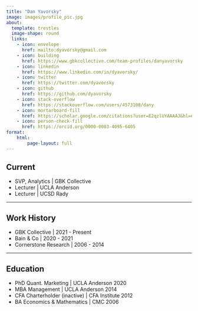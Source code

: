 ```yaml
---
title: "Dan Yavorsky"
image: images/profile_pic.jpg
about:
  template: trestles
  image-shape: round
  links:
    - icon: envelope
      href: mailto:dyavorsky@gmail.com
    - icon: building
      href: https://www.gbkcollective.com/team-profiles/danyavorsky
    - icon: linkedin
      href: https://www.linkedin.com/in/dyavorsky/
    - icon: twitter
      href: https://twitter.com/dyavorsky
    - icon: github
      href: https://github.com/dyavorsky
    - icon: stack-overflow
      href: https://stackoverflow.com/users/4573108/dany
    - icon: mortarboard-fill
      href: https://scholar.google.com/citations?user=E2qzlUYAAAAJ&hl=en
    - icon: person-check-fill
      href: https://orcid.org/0000-0003-4095-6405
format:
    html:
        page-layout: full
---
```


## Current

 - SVP, Analytics | GBK Collective
 - Lecturer | UCLA Anderson
 - Lecturer | UCSD Rady

-----

## Work History

 - GBK Collective | 2021 - Present
 - Bain & Co | 2020 - 2021
 - Cornerstone Research | 2006 - 2014 

-----

## Education

 - PhD Quant. Marketing | [UCLA Anderson 2020]{.gray}
 - MBA Management | UCLA Anderson 2014
 - CFA Charterholder (inactive) | CFA Institute 2012
 - BA Economics & Mathematics | CMC 2006






